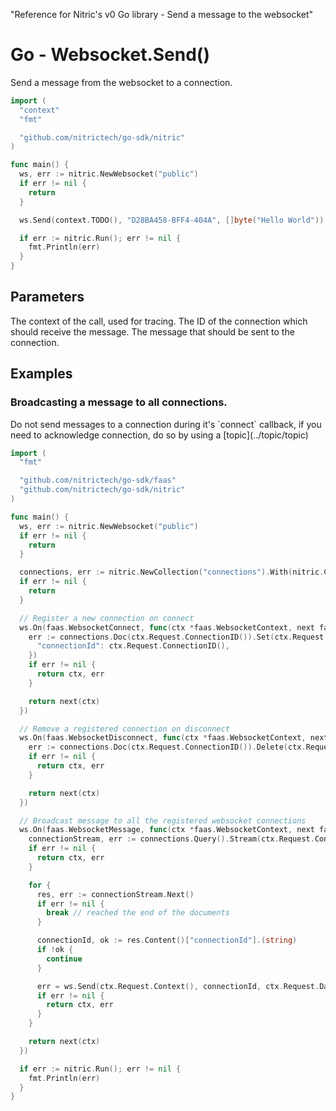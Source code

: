   "Reference for Nitric's v0 Go library - Send a message to the websocket"

# Go - Websocket.Send()

Send a message from the websocket to a connection.

```go
import (
  "context"
  "fmt"

  "github.com/nitrictech/go-sdk/nitric"
)

func main() {
  ws, err := nitric.NewWebsocket("public")
  if err != nil {
    return
  }

  ws.Send(context.TODO(), "D28BA458-BFF4-404A", []byte("Hello World"))

  if err := nitric.Run(); err != nil {
    fmt.Println(err)
  }
}
```

## Parameters

<Properties>
  <Property name="ctx" required type="context">
    The context of the call, used for tracing.
  </Property>
  <Property name="connectionId" required type="string">
    The ID of the connection which should receive the message.
  </Property>
  <Property name="message" required type="[]byte">
    The message that should be sent to the connection.
  </Property>
</Properties>

## Examples

### Broadcasting a message to all connections.

<Note>
  Do not send messages to a connection during it's `connect` callback, if you
  need to acknowledge connection, do so by using a [topic](../topic/topic)
</Note>

```go
import (
  "fmt"

  "github.com/nitrictech/go-sdk/faas"
  "github.com/nitrictech/go-sdk/nitric"
)

func main() {
  ws, err := nitric.NewWebsocket("public")
  if err != nil {
    return
  }

  connections, err := nitric.NewCollection("connections").With(nitric.CollectionEverything...)
  if err != nil {
    return
  }

  // Register a new connection on connect
  ws.On(faas.WebsocketConnect, func(ctx *faas.WebsocketContext, next faas.WebsocketHandler) (*faas.WebsocketContext, error) {
    err := connections.Doc(ctx.Request.ConnectionID()).Set(ctx.Request.Context(), map[string]interface{}{
      "connectionId": ctx.Request.ConnectionID(),
    })
    if err != nil {
      return ctx, err
    }

    return next(ctx)
  })

  // Remove a registered connection on disconnect
  ws.On(faas.WebsocketDisconnect, func(ctx *faas.WebsocketContext, next faas.WebsocketHandler) (*faas.WebsocketContext, error) {
    err := connections.Doc(ctx.Request.ConnectionID()).Delete(ctx.Request.Context())
    if err != nil {
      return ctx, err
    }

    return next(ctx)
  })

  // Broadcast message to all the registered websocket connections
  ws.On(faas.WebsocketMessage, func(ctx *faas.WebsocketContext, next faas.WebsocketHandler) (*faas.WebsocketContext, error) {
    connectionStream, err := connections.Query().Stream(ctx.Request.Context())
    if err != nil {
      return ctx, err
    }

    for {
      res, err := connectionStream.Next()
      if err != nil {
        break // reached the end of the documents
      }

      connectionId, ok := res.Content()["connectionId"].(string)
      if !ok {
        continue
      }

      err = ws.Send(ctx.Request.Context(), connectionId, ctx.Request.Data())
      if err != nil {
        return ctx, err
      }
    }

    return next(ctx)
  })

  if err := nitric.Run(); err != nil {
    fmt.Println(err)
  }
}
```
